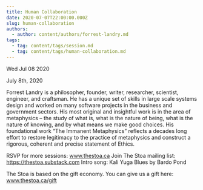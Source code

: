 ```yaml
---
title: Human Collaboration
date: 2020-07-07T22:00:00.000Z
slug: human-collaboration
authors:
  - author: content/authors/forrest-landry.md
tags:
  - tag: content/tags/session.md
  - tag: content/tags/human-collaboration.md
---
```






Wed Jul 08 2020

July 8th, 2020

Forrest Landry is a philosopher, founder, writer, researcher, scientist, engineer, and craftsman. He has a unique set of skills in large scale systems design and worked on many software projects in the business and government sectors. His most original and insightful work is in the area of metaphysics – the study of what is, what is the nature of being, what is the nature of knowing, and by what means we make good choices. His foundational work “The Immanent Metaphysics” reflects a decades long effort to restore legitimacy to the practice of metaphysics and construct a rigorous, coherent and precise statement of Ethics.

RSVP for more sessions: www.thestoa.ca
Join The Stoa mailing list: https://thestoa.substack.com
Intro song: Kali Yuga Blues by Bardo Pond

The Stoa is based on the gift economy. You can give us a gift here: www.thestoa.ca/gift


